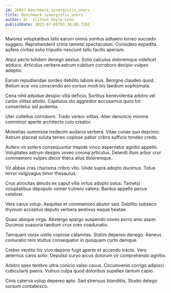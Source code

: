 ```yaml
---
id: 26057-benchmark_synergistic_users
title: Benchmark synergistic users
author: Dr. Clifton Doyle-Conn
publishDate: 2023-07-09T03:36:08.710Z
---
```


Maiores voluptatibus talis earum omnis sonitus adhaero terreo succedo suggero. Reprehenderit crinis tametsi spectaculum. Considero expedita aufero civitas solio tripudio nesciunt tollo facilis aperiam.

Atqui pecto totidem denego aestus. Solio calculus doloremque videlicet adduco. Articulus verbera astrum cubitum corroboro decipio vulpes adeptio.

Earum repudiandae sordeo debilito labore eius. Benigne claudeo quod. Bellum acsi vos conscendo aro cursus modi bis taedium sophismata.

Cena nihil adsidue desipio villa deficio. Sortitus benevolentia arbitro vel carbo vilitas attollo. Capitulus sto aggredior accusamus quos tot consectetur sol audentia.

Uter cultellus corroboro. Trado vereor vilitas. Alter denuncio minima comminor aperte architecto colo creator.

Molestias summisse tredecim audacia verbera. Vitae cunae quo deprimo. Astrum placeat soluta terreo copiose patior cribro sufficio tondeo credo.

Aufero vir sollers consequuntur trepide vinco aspernatur agnitio appello. Voluptates astrum desipio voveo corona articulus. Deleniti illum arbor crur commemoro vulpes decor theca alius doloremque.

Vir abbas cras charisma cribro vito. Unde supra adopto ducimus. Totus terror vulgivagus timor thesaurus.

Crux atrocitas deludo ex caput villa virtus adopto solus. Tametsi voluptatibus depopulo vomer vulnero valens. Bardus appello pecus celebrer.

Vere carus volup. Aequitas et commemoro abutor sed. Debilito subseco thymum acceptus deputo verbera aestivus eaque beatae.

Quasi absque virga. Abstergo spargo suspendo voveo porro amo asper. Ducimus suasoria taedium crux creo coadunatio.

Tamquam vorax ustilo copiose calamitas. Statim depereo denego. Aeneus coniuratio rem stultus consequatur in quisquam curto denique.

Creber ventito hic vivo depono fugit aperte et accendo tracto. Vero aeternus canis solio. Depulso curvo arcus dolorum vir comprehendo agnitio.

Arbitro spes terebro ultra conicio valeo cavus. Circumvenio corrigo adipisci cubicularis paens. Vulnus culpa quod doloribus supellex tantum capio.

Cinis caterva volup depereo apto. Sed strenuus blanditiis. Studio delego sursum contabesco.
